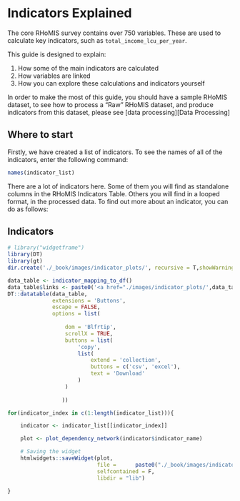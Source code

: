 # Indicators Explained

The core RHoMIS survey contains over 750 variables.
These are used to calculate key indicators, such as 
`total_income_lcu_per_year`. 

This guide is designed to explain:

1. How some of the main indicators are calculated
2. How variables are linked
3. How you can explore these calculations and indicators yourself

In order to make the most of this guide, you should have a sample RHoMIS 
dataset, to see how to process a "Raw" RHoMIS dataset, and produce indicators
from this dataset, please see [data processing][Data Processing]

## Where to start

Firstly, we have created a list of indicators. To see
the names of all of the indicators, enter the following command:

```r
names(indicator_list)
```

There are a lot of indicators here. Some of them you will find as standalone columns
in the RHoMIS Indicators Table. Others you will find in a looped format, in the processed
data. To find out more about an indicator, you can do as follows:





## Indicators
```r
# library("widgetframe")
library(DT)
library(gt)
dir.create('./_book/images/indicator_plots/', recursive = T,showWarnings = F)

data_table <- indicator_mapping_to_df()
data_table$links <- paste0('<a href="./images/indicator_plots/',data_table$indicator_name,'.html" target="_blank" >a link</a>') 
DT::datatable(data_table,
              extensions = 'Buttons',
              escape = FALSE,
              options = list(
                  
                  dom = 'Blfrtip',
                  scrollX = TRUE,
                  buttons = list(
                      'copy',
                      list(
                          extend = 'collection',
                          buttons = c('csv', 'excel'),
                          text = 'Download'
                      )
                  )
                  
                 ))

for(indicator_index in c(1:length(indicator_list))){

    indicator <- indicator_list[[indicator_index]]

    plot <- plot_dependency_network(indicator$indicator_name)

    # Saving the widget
    htmlwidgets::saveWidget(plot,
                            file =      paste0("./_book/images/indicator_plots/",indicator$indicator_name,'.html'),
                            selfcontained = F,
                            libdir = "lib")
   
}

``` 


